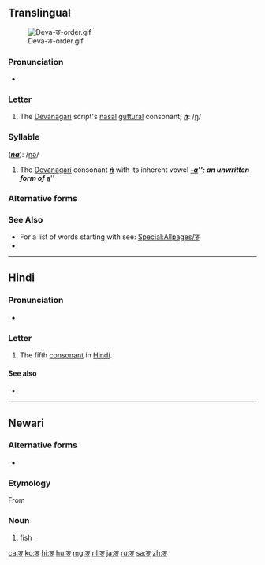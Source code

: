 {{character info/new}}
{{also|ड|ड़|ॾ|इ}}
==Translingual==
[[File:Deva-ङ-order.gif|thumb]]

===Pronunciation===
* {{IPA|/ŋə/|lang=mul}} {{qualifier|may vary by language}}

===Letter===
{{mul-Deva|ṅ}}

# The [[Devanagari]] script's [[nasal]] [[guttural]] consonant; '''''[[ṅ]]''''': /[[ŋ]]/

===Syllable===
{{mul-syllable|sc=Deva|ङ}} ('''''[[ṅa]]'''''): /[[ŋǝ]]/

# The [[Devanagari]] consonant {{l|mul|sc=Deva|ङ}} '''''[[ṅ]]''''' with its inherent vowel '''''[[-a]]'''''; an unwritten form of {{l|mul|sc=Deva|अ}} '''''[[a]]'''''

===Alternative forms===
{{pi-alt|Latn=ṅa}}

===See Also===
* For a list of words starting with {{mul-Deva|ṅ}} see: [[Special:Allpages/ङ]]
* {{list:Devanagari script letters/mul}}

----

==Hindi==

===Pronunciation===
* {{IPA|[ŋə]|lang=hi}}

===Letter===
{{head|hi|letter}}

# The fifth [[consonant]] in [[Hindi]].

====See also====
* {{list:Devanagari script letters/hi}}

----

==Newari==

===Alternative forms===
* {{lb|new|Kathmandu}} {{l|new|ञ|tr=nya}}

===Etymology===
From {{der|new|sit-pro|*s-ŋja}}

===Noun===
{{head|new|noun|tr=ŋa}}

# {{lb|new|Dolakhae}} [[fish]]

[[ca:ङ]]
[[ko:ङ]]
[[hi:ङ]]
[[hu:ङ]]
[[mg:ङ]]
[[nl:ङ]]
[[ja:ङ]]
[[ru:ङ]]
[[sa:ङ]]
[[zh:ङ]]
